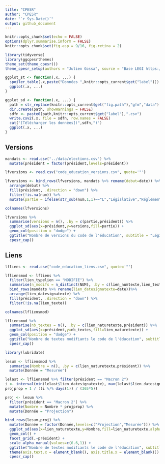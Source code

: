 ```yaml
---
title: "CPESR"
author: "CPESR"
date: "`r Sys.Date()`"
output: github_document
---
```


```r
knitr::opts_chunk$set(echo = FALSE)
options(dplyr.summarise.inform = FALSE)
knitr::opts_chunk$set(fig.asp = 9/16, fig.retina = 2)

library(tidyverse)
library(ggcpesrthemes)
theme_set(theme_cpesr())
theme_cpesr_setup(authors = "Julien Gossa", source = "Base LEGI https://www.data.gouv.fr/fr/datasets/legi-codes-lois-et-reglements-consolides/")

ggplot_st <- function(.x, ...) {
  spoiler_table(.x,paste("Données ",knitr::opts_current$get("label")))
  ggplot(.x, ...)
}

ggplot_sd <- function(.x, ...) {
  path = str_replace(knitr::opts_current$get("fig.path"),"gfm","data")
  dir.create(path, showWarnings = FALSE)
  sdfn <- paste0(path,knitr::opts_current$get("label"),".csv")
  write.csv2(.x, file = sdfn, row.names = FALSE)
  cat("[Télécharger les données](",sdfn,")")
  ggplot(.x, ...)
}
```

## Versions 

```r
mandats <- read.csv("../data/elections.csv") %>% 
  mutate(président = factor(président,levels=président))

lfversions <- read.csv("code_education_versions.csv", quote='"')

lfversions <- bind_rows(lfversions, mandats %>% rename(debut=date)) %>%
  arrange(debut) %>%
  fill(président, .direction = "down") %>%
  filter(!is.na(num)) %>%
  mutate(partie = ifelse(str_sub(num,1,1)=="L","Législative","Réglementaire")) 

colnames(lfversions)
```

```r
lfversions %>% 
  summarise(versions = n(), .by = c(partie,président)) %>%
  ggplot_sd(aes(x=président,y=versions,fill=partie)) +
  geom_col(position = "dodge") +
  ggtitle("Nombre de versions du code de l'éducation", subtitle = "Législative et réglementaire") +
  cpesr_cap()
```


## Liens

```r
lfliens <- read.csv("code_education_liens.csv", quote='"')

lfliensmod <- lfliens %>%
  filter(lien_typelien == "MODIFIE") %>%
  summarise(n_modifs = n_distinct(NUM), .by = c(lien_numtexte,lien_texte,lien_naturetexte,lien_datesignatexte)) %>%
  bind_rows(mandats %>% rename(lien_datesignatexte=date))%>%
  arrange(lien_datesignatexte) %>%
  fill(président, .direction = "down") %>%
  filter(!is.na(lien_texte))

colnames(lfliensmod)
```

```r
lfliensmod %>% 
  summarise(nb_textes = n(), .by = c(lien_naturetexte,président)) %>%
  ggplot_sd(aes(x=président,y=nb_textes,fill=lien_naturetexte)) +
  geom_col(position = "dodge") +
  ggtitle("Nombre de textes modifiants le code de l'éducation", subtitle = "Projection sur le temps restant du mandat actuel, au rythme du mandat actuel") +
  cpesr_cap()
```



```r
library(lubridate)

lesum <- lfliensmod %>% 
  summarise(Nombre = n(), .by = c(lien_naturetexte,président)) %>%
  mutate(Donnée = "Mesurée")

lelast <- lfliensmod %>% filter(président == "Macron 2")
i <- interval(min(lelast$lien_datesignatexte), max(lelast$lien_datesignatexte))
projprop = 1 / ((i %/% days(1)) / (365*5))

proj <- lesum %>%
  filter(président == "Macron 2") %>%
  mutate(Nombre = Nombre * projprop) %>%
  mutate(Donnée = "Projection")

bind_rows(lesum,proj) %>%
  mutate(Donnée = factor(Donnée,levels=c("Projection","Mesurée"))) %>%
  ggplot_sd(aes(x=lien_naturetexte,y=Nombre,fill=lien_naturetexte,alpha=Donnée)) +
  geom_col() +
  facet_grid(.~président) +
  scale_alpha_manual(values=c(0.6,1)) +
  ggtitle("Nombre de textes modifiants le code de l'éducation", subtitle = "Projection sur le temps restant du mandat actuel, au rythme du mandat actuel") +
  theme(axis.text.x = element_blank(), axis.title.x = element_blank()) +
  cpesr_cap()
```
